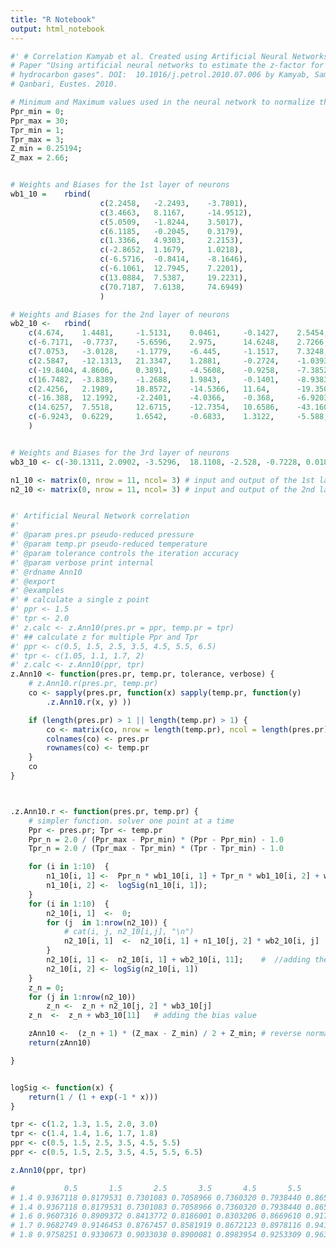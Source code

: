 ```yaml
---
title: "R Notebook"
output: html_notebook
---
```


```r
#' # Correlation Kamyab et al. Created using Artificial Neural Networks (ANN)
# Paper "Using artificial neural networks to estimate the z-factor for natural
# hydrocarbon gases". DOI:	10.1016/j.petrol.2010.07.006 by Kamyab, Sampaio,
# Qanbari, Eustes. 2010.

# Minimum and Maximum values used in the neural network to normalize the input and output values.
Ppr_min = 0;
Ppr_max = 30;
Tpr_min = 1;
Tpr_max = 3;
Z_min = 0.25194;
Z_max = 2.66;


# Weights and Biases for the 1st layer of neurons
wb1_10 =	rbind(
                    c(2.2458,	-2.2493,	-3.7801),
                    c(3.4663,	8.1167,		-14.9512),
                    c(5.0509,	-1.8244,	3.5017),
                    c(6.1185,	-0.2045,	0.3179),
                    c(1.3366,	4.9303,		2.2153),
                    c(-2.8652,	1.1679,		1.0218),
                    c(-6.5716,	-0.8414,	-8.1646),
                    c(-6.1061,	12.7945,	7.2201),
                    c(13.0884,	7.5387,		19.2231),
                    c(70.7187,	7.6138,		74.6949)
                    )

# Weights and Biases for the 2nd layer of neurons
wb2_10 <-	rbind(
    c(4.674,	1.4481,		-1.5131,	0.0461,		-0.1427,	2.5454,		-6.7991,	-0.5948,	-1.6361,	0.5801,		-3.0336),
    c(-6.7171,	-0.7737,	-5.6596,	2.975,	    14.6248,	2.7266,	    5.5043,	    -13.2659,	-0.7158,	3.076,	    15.9058),
    c(7.0753,	-3.0128,	-1.1779,	-6.445,	    -1.1517,	7.3248,	    24.7022,	-0.373,	    4.2665,	    -7.8302,	-3.1938),
    c(2.5847,	-12.1313,	21.3347,	1.2881,	    -0.2724,	-1.0393,	-19.1914,	-0.263,	    -3.2677,	-12.4085,	-10.2058),
    c(-19.8404,	4.8606,	    0.3891,	    -4.5608,	-0.9258,	-7.3852,	18.6507,	0.0403,	    -6.3956,	-0.9853,	13.5862),
    c(16.7482,	-3.8389,	-1.2688,	1.9843,	    -0.1401,	-8.9383,	-30.8856,	-1.5505,	-4.7172,	10.5566,	8.2966),
    c(2.4256,	2.1989,	    18.8572,	-14.5366,	11.64,	    -19.3502,	26.6786,	-8.9867,	-13.9055,	5.195,	    9.7723),
    c(-16.388,	12.1992,	-2.2401,	-4.0366,	-0.368,	    -6.9203,	-17.8283,	-0.0244,	9.3962,	    -1.7107,	-1.0572),
    c(14.6257,	7.5518,	    12.6715,	-12.7354,	10.6586,	-43.1601,	1.3387,	    -16.3876,	8.5277,	    45.9331,	-6.6981),
    c(-6.9243,	0.6229,	    1.6542,	    -0.6833,	1.3122,	    -5.588,	    -23.4508,	0.5679,	    1.7561,	    -3.1352,	5.8675)
    )


# Weights and Biases for the 3rd layer of neurons
wb3_10 <- c(-30.1311, 2.0902, -3.5296,	18.1108, -2.528, -0.7228, 0.0186, 5.3507, -0.1476, -5.0827, 3.9767)

n1_10 <- matrix(0, nrow = 11, ncol= 3) # input and output of the 1st layer in 2-10-10-1 network.	[,0] ==> inputs, [,1] ==> outputs
n2_10 <- matrix(0, nrow = 11, ncol= 3) # input and output of the 2nd layer in 2-10-10-1 network.	[,0] ==> inputs, [,1] ==> outputs


#' Artificial Neural Network correlation
#'
#' @param pres.pr pseudo-reduced pressure
#' @param temp.pr pseudo-reduced temperature
#' @param tolerance controls the iteration accuracy
#' @param verbose print internal
#' @rdname Ann10
#' @export
#' @examples
#' # calculate a single z point
#' ppr <- 1.5
#' tpr <- 2.0
#' z.calc <- z.Ann10(pres.pr = ppr, temp.pr = tpr)
#' ## calculate z for multiple Ppr and Tpr
#' ppr <- c(0.5, 1.5, 2.5, 3.5, 4.5, 5.5, 6.5)
#' tpr <- c(1.05, 1.1, 1.7, 2)
#' z.calc <- z.Ann10(ppr, tpr)
z.Ann10 <- function(pres.pr, temp.pr, tolerance, verbose) {
    # z.Ann10.r(pres.pr, temp.pr)
    co <- sapply(pres.pr, function(x) sapply(temp.pr, function(y)
        .z.Ann10.r(x, y) ))

    if (length(pres.pr) > 1 || length(temp.pr) > 1) {
        co <- matrix(co, nrow = length(temp.pr), ncol = length(pres.pr))
        colnames(co) <- pres.pr
        rownames(co) <- temp.pr
    }
    co
}



.z.Ann10.r <- function(pres.pr, temp.pr) {
    # simpler function. solver one point at a time
    Ppr <- pres.pr; Tpr <- temp.pr
    Ppr_n = 2.0 / (Ppr_max - Ppr_min) * (Ppr - Ppr_min) - 1.0
    Tpr_n = 2.0 / (Tpr_max - Tpr_min) * (Tpr - Tpr_min) - 1.0

    for (i in 1:10)  {
        n1_10[i, 1] <-  Ppr_n * wb1_10[i, 1] + Tpr_n * wb1_10[i, 2] + wb1_10[i, 3]
        n1_10[i, 2] <-  logSig(n1_10[i, 1]);
    }
    for (i in 1:10)  {
        n2_10[i, 1]  <-  0;
        for (j  in 1:nrow(n2_10)) {
            # cat(i, j, n2_10[i,j], "\n")
            n2_10[i, 1]  <-  n2_10[i, 1] + n1_10[j, 2] * wb2_10[i, j]
        }
        n2_10[i, 1] <-  n2_10[i, 1] + wb2_10[i, 11];	#  //adding the bias value
        n2_10[i, 2] <- logSig(n2_10[i, 1])
    }
    z_n = 0;
    for (j in 1:nrow(n2_10))
        z_n <-  z_n + n2_10[j, 2] * wb3_10[j]
    z_n  <-  z_n + wb3_10[11]	# adding the bias value

    zAnn10 <-  (z_n + 1) * (Z_max - Z_min) / 2 + Z_min; # reverse normalization of normalized z factor.
    return(zAnn10)

}


logSig <- function(x) {
    return(1 / (1 + exp(-1 * x)))
}


```


```r
tpr <- c(1.2, 1.3, 1.5, 2.0, 3.0) 
tpr <- c(1.4, 1.4, 1.6, 1.7, 1.8) 
ppr <- c(0.5, 1.5, 2.5, 3.5, 4.5, 5.5) 
ppr <- c(0.5, 1.5, 2.5, 3.5, 4.5, 5.5, 6.5) 

z.Ann10(ppr, tpr)

#           0.5       1.5       2.5       3.5       4.5       5.5       6.5
# 1.4 0.9367118 0.8179531 0.7301083 0.7058966 0.7360320 0.7938440 0.8650626
# 1.4 0.9367118 0.8179531 0.7301083 0.7058966 0.7360320 0.7938440 0.8650626
# 1.6 0.9607316 0.8909372 0.8413772 0.8186001 0.8303206 0.8669610 0.9174184
# 1.7 0.9682749 0.9146453 0.8767457 0.8581919 0.8672123 0.8978116 0.9413442
# 1.8 0.9758251 0.9330673 0.9033038 0.8900081 0.8983954 0.9253309 0.9638663
```

